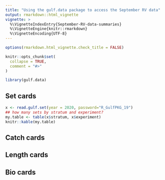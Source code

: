 ```yaml
---
title: "Using the gulf.data package to access the September RV data"
output: rmarkdown::html_vignette
vignette: >
  %\VignetteIndexEntry{September-RV-data-summaries}
  %\VignetteEngine{knitr::rmarkdown}
  %\VignetteEncoding{UTF-8}
---
```


```r
options(rmarkdown.html_vignette.check_title = FALSE)

knitr::opts_chunk$set(
  collapse = TRUE,
  comment = "#>"
)
```

```r
library(gulf.data)
```

## Set cards


```r
x <- read.gulf.set(year = 2020, password="R_GulfPKG_19")
## how many sets by stratum and experiment?
my.table <- table(x$stratum, x$experiment)
knitr::kable(my.table)

```

## Catch cards

## Length cards

## Bio cards

